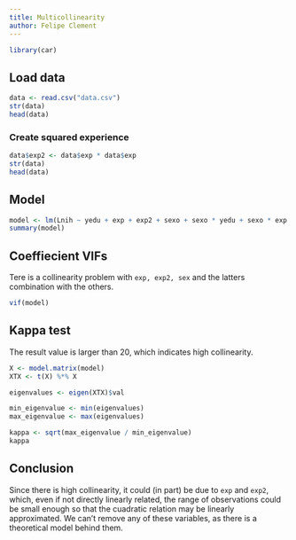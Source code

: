 ```yaml
---
title: Multicollinearity
author: Felipe Clement
---
```


```r
library(car)
```

## Load data

```r
data <- read.csv("data.csv")
str(data)
head(data)
```

### Create squared experience

```r
data$exp2 <- data$exp * data$exp
str(data)
head(data)
```

## Model

```r
model <- lm(Lnih ~ yedu + exp + exp2 + sexo + sexo * yedu + sexo * exp + sexo * exp2, data)
summary(model)
```

## Coeffiecient VIFs

Tere is a collinearity problem with `exp, exp2, sex` and the latters combination with the others.

```r
vif(model)
```

## Kappa test

The result value is larger than 20, which indicates high collinearity.

```r
X <- model.matrix(model)
XTX <- t(X) %*% X

eigenvalues <- eigen(XTX)$val

min_eigenvalue <- min(eigenvalues)
max_eigenvalue <- max(eigenvalues)

kappa <- sqrt(max_eigenvalue / min_eigenvalue)
kappa
```

## Conclusion

Since there is high collinearity, it could (in part) be due to `exp` and `exp2`, which, even if not directly linearly related, the range of observations could be small enough so that the cuadratic relation may be linearly approximated. We can't remove any of these variables, as there is a theoretical model behind them.
